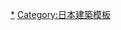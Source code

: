 {{Navbox
|name = 日本城郭相關用語
|bodyclass = hlist hlist-pipe
|titlestyle = background-color:#000000; color:#ffffff
|groupstyle = background-color:#999999; color:#000000
|liststyle = background-color:#ffffff; color:#000000
|belowstyle = background:#cccccc;
|title = {{Flagicon|JPN}}日本城郭相關用語
|group1 = 總論、一覽
|list1 = {{Navbox|child
|list1 =
*[[城 (日本)]]
*[[日本城堡列表]]
*{{tsl|ja|天守の一覧|天守一覽}}
}}
|group2 = 築城
|list2 = {{Navbox|child
|groupstyle = background-color:#cccccc
|group1 = 繩張 (設計)
|list1 =
*[[防禦工事]]
*[[山城]]
*{{tsl|ja|海城 (城郭)}}
*[[平山城_(城郭分類)|平山城]]
*[[平城_(城郭分類)|平城]]
*[[居城]]
*{{tsl|ja|本城}}
*[[支城]]
*[[曲輪]]
*[[本丸]]
*{{tsl|ja|総構え|總構}}
*[[城下町]]
*[[南九州型城郭]]
*[[環濠城館]]
|group2 = 普請 (土木)
|list2 =
*{{tsl|ja|普請}}
*[[構 (建築)]]
*{{tsl|ja|虎口|虎口 (城郭)|虎口}}
*[[堀]]
*{{tsl|ja|切岸}}
*{{tsl|ja|犬走り|犬走}}
*{{tsl|ja|土塁|土壘}}
*[[石垣]]
*{{tsl|ja|登り石垣|登石垣}}
*{{tsl|ja|石垣の積み方|石垣之積方}}
*{{tsl|ja|転用石|轉用石}}
|group3 = 作事 (建築)
|list3 = {{Navbox subgroup
|groupstyle = background-color:#efefef
|group1 = 建築
|list1 =
*[[城門]]
*[[大手門]]
*{{tsl|ja|搦手門}}
*{{tsl|ja|塀 (城郭)}}
*{{tsl|ja|櫓 (城郭)}}
*[[天守]]
|group2 = 部位
|list2 =
*[[鯱]]
*[[破風]]
*{{tsl|ja|石落とし|石落}}
*{{tsl|ja|狭間|狹間}}
*{{tsl|ja|穴蔵|穴藏}}
*{{tsl|ja|唐造}}
}}}}
|group3 = 歷史
|list3 = {{Navbox|child
|groupstyle = background-color:#cccccc
|group1 = 古代
|list1 =
*{{tsl|ja|環濠集落}}
*[[古代山城]]
*{{tsl|ja|神籠石}}
*[[城柵]]
|group2 = 中世紀
|list2 =
*{{tsl|ja|防塁|防壘}}
*[[元寇防壘]]
*{{tsl|ja|守護所}}
|group3 = 近世
|list3 = {{Navbox subgroup
|groupstyle = background-color:#efefef
|group1 = 織豐時代
|list1 =
*{{tsl|ja|穴太衆|穴太眾}}
*{{tsl|ja|御土居}}
*[[倭城]]
|group2 = 江戶時代
|list2 =
*[[一國一城令]]
*[[武家諸法度]]
*{{tsl|ja|城絵図|城繪圖}}
*{{tsl|ja|正保国絵図|正保國繪圖}}
*{{tsl|ja|正保城絵図|正保城繪圖}}
*{{tsl|ja|破城}}
*{{tsl|ja|廃城|廢城}}
*[[御三階櫓]]
*[[陣屋]]
*{{tsl|ja|外城制}}
|group3 = 江戶末期
|list3 =
*[[臺場]]
*[[星形要塞]]
}}
|group4 = 近現代
|list4 =
*{{tsl|ja|廃城令|廢城令}}
*[[現存天守]]
*{{tsl|ja|城跡}}
*[[日本100名城]]
*{{tsl|ja|お城まつり|城祭}}
*{{tsl|ja|全国城サミット|全國城大會}}
*{{tsl|ja|全国山城サミット|全國山城大會}}
}}
|group4 = 攻城戰
|list4 = {{Navbox|child
|list1 =
*[[攻城戰]]
*{{tsl|ja|一夜城}}
}}
|group5 = 其他
|list5 = {{Navbox|child
|list1 =
*{{tsl|ja|チャシ}}
*[[御城]]
*[[白米城]]
*{{tsl|ja|城主大名}}
*[[城代]]
*{{tsl|ja|城番}}
}}
|below =
*[[:Category:城堡]]
*[[:Category:日本城堡]]
*[[:Category:各都道府縣城堡]]
*[[:Category:現存日本城跡]]
}}<noinclude>
[[Category:日本城堡|*]]
[[Category:日本建築模板]]
</noinclude>